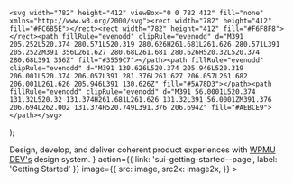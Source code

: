 


	<svg width="782" height="412" viewBox="0 0 782 412" fill="none" xmlns="http://www.w3.org/2000/svg"><rect width="782" height="412" fill="#FC685E"></rect><rect width="782" height="412" fill="#F6F8F8"></rect><path fillRule="evenodd" clipRule="evenodd" d="M391 205.252L520.374 280.571L520.319 280.626H261.681L261.626 280.571L391 205.252ZM391 356L261.627 280.68L261.681 280.626H520.32L520.374 280.68L391 356Z" fill="#3559C7"></path><path fillRule="evenodd" clipRule="evenodd" d="M391 130.626L520.374 205.946L520.319 206.001L520.374 206.057L391 281.376L261.627 206.057L261.682 206.001L261.626 205.946L391 130.626Z" fill="#5A78D3"></path><path fillRule="evenodd" clipRule="evenodd" d="M391 56.0001L520.374 131.32L520.32 131.374H261.681L261.626 131.32L391 56.0001ZM391.376 206.694L262.002 131.374H520.749L391.376 206.694Z" fill="#AEBCE9"></path></svg>
);

<Meta title="SUI/Home" />

<Unstyled>
	<Page.Home
		title="Shared UI"
		subtitle={
			<>Design, develop, and deliver coherent product experiences with <a href="https://wpmudev.com/" target="_blank" rel="nofollow">WPMU DEV's</a> design system.</>
		}
		action={{
			link: 'sui-getting-started--page',
			label: 'Getting Started'
		}}
		image={{
			src: image,
			src2x: image2x,
		}}
	>
		<Row gutter="sm">
			<Col size="2">
				<Card.Simple
					title="Components"
					description="Presentational UI components with encapsulated styles for React framework."
					action="sui-css-framework-colors"
					image={{
						src: cardComponents,
						src2x: cardComponents2x
					}}
					theme="dark"
					style={{ background: '#1A1A1A' }}
				/>
			</Col>
			<Col size="2">
				<Card.Simple
					title="CSS Framework"
					description="Styles-centric framework that gives you the base styles and structure for any component."
					action="sui-css-framework-overview"
					image={{
						src: cardCss,
						src2x: cardCss2x
					}}
					theme="light"
					style={{ background: '#F2F2F2' }}
				/>
			</Col>
			<Col size="2">
				<Card.Simple
					title="Icons Pack"
					description="Communicate messages at a glance and draw attention to important information."
					action="sui-icons-pack--page"
					image={{
						src: cardIcons,
						src2x: cardIcons2x
					}}
					theme="light"
					style={{ background: '#EAF1FE' }}
				/>
			</Col>
		</Row>
	</Page.Home>
</Unstyled>
